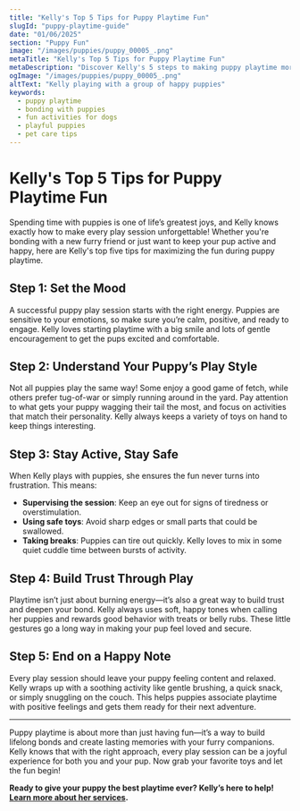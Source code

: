 ```yaml
---
title: "Kelly's Top 5 Tips for Puppy Playtime Fun"
slugId: "puppy-playtime-guide"
date: "01/06/2025"
section: "Puppy Fun"
image: "/images/puppies/puppy_00005_.png"
metaTitle: "Kelly's Top 5 Tips for Puppy Playtime Fun"
metaDescription: "Discover Kelly's 5 steps to making puppy playtime more enjoyable for both you and your furry friends. Tips for bonding, activities, and more!"
ogImage: "/images/puppies/puppy_00005_.png"
altText: "Kelly playing with a group of happy puppies"
keywords:
  - puppy playtime
  - bonding with puppies
  - fun activities for dogs
  - playful puppies
  - pet care tips
---
```


# Kelly's Top 5 Tips for Puppy Playtime Fun

Spending time with puppies is one of life’s greatest joys, and Kelly knows exactly how to make every play session unforgettable! Whether you're bonding with a new furry friend or just want to keep your pup active and happy, here are Kelly's top five tips for maximizing the fun during puppy playtime.

## Step 1: Set the Mood

A successful puppy play session starts with the right energy. Puppies are sensitive to your emotions, so make sure you’re calm, positive, and ready to engage. Kelly loves starting playtime with a big smile and lots of gentle encouragement to get the pups excited and comfortable.

## Step 2: Understand Your Puppy’s Play Style

Not all puppies play the same way! Some enjoy a good game of fetch, while others prefer tug-of-war or simply running around in the yard. Pay attention to what gets your puppy wagging their tail the most, and focus on activities that match their personality. Kelly always keeps a variety of toys on hand to keep things interesting.

## Step 3: Stay Active, Stay Safe

When Kelly plays with puppies, she ensures the fun never turns into frustration. This means:

- **Supervising the session**: Keep an eye out for signs of tiredness or overstimulation.
- **Using safe toys**: Avoid sharp edges or small parts that could be swallowed.
- **Taking breaks**: Puppies can tire out quickly. Kelly loves to mix in some quiet cuddle time between bursts of activity.

## Step 4: Build Trust Through Play

Playtime isn’t just about burning energy—it’s also a great way to build trust and deepen your bond. Kelly always uses soft, happy tones when calling her puppies and rewards good behavior with treats or belly rubs. These little gestures go a long way in making your pup feel loved and secure.

## Step 5: End on a Happy Note

Every play session should leave your puppy feeling content and relaxed. Kelly wraps up with a soothing activity like gentle brushing, a quick snack, or simply snuggling on the couch. This helps puppies associate playtime with positive feelings and gets them ready for their next adventure.

---

Puppy playtime is about more than just having fun—it’s a way to build lifelong bonds and create lasting memories with your furry companions. Kelly knows that with the right approach, every play session can be a joyful experience for both you and your pup. Now grab your favorite toys and let the fun begin!

**Ready to give your puppy the best playtime ever? Kelly’s here to help! [Learn more about her services](/services).**

